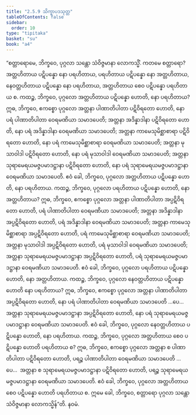 ```yaml
---
title: "2.5.9 သိက္ခာပဒသုတ္တ"
tableOfContents: false
sidebar:
  order: 10
type: "tipitaka"
basket: "su"
book: "a4"
---
```



<DynamicBreadcrumb />

<Division number="99" book="a4">

<Paragraph number="657" book="a4">
“စတ္တာရောမေ, ဘိက္ခဝေ, ပုဂ္ဂလာ သန္တော သံဝိဇ္ဇမာနာ လောကသ္မိံ. ကတမေ စတ္တာရော? အတ္တဟိတာယ ပဋိပန္နော နော ပရဟိတာယ, ပရဟိတာယ ပဋိပန္နော နော အတ္တဟိတာယ, နေဝတ္တဟိတာယ ပဋိပန္နော နော ပရဟိတာယ, အတ္တဟိတာယ စေဝ ပဋိပန္နော ပရဟိတာယ စ.
</Paragraph>

<Paragraph number="658" book="a4">
ကထဉ္စ, ဘိက္ခဝေ, ပုဂ္ဂလော အတ္တဟိတာယ ပဋိပန္နော ဟောတိ, နော ပရဟိတာယ? ဣဓ, ဘိက္ခဝေ, ဧကစ္စော ပုဂ္ဂလော အတ္တနာ ပါဏာတိပါတာ ပဋိဝိရတော ဟောတိ, နော ပရံ ပါဏာတိပါတာ ဝေရမဏိယာ သမာဒပေတိ; အတ္တနာ အဒိန္နာဒါနာ ပဋိဝိရတော ဟောတိ, နော ပရံ အဒိန္နာဒါနာ ဝေရမဏိယာ သမာဒပေတိ; အတ္တနာ ကာမေသုမိစ္ဆာစာရာ ပဋိဝိရတော ဟောတိ, နော ပရံ ကာမေသုမိစ္ဆာစာရာ ဝေရမဏိယာ သမာဒပေတိ; အတ္တနာ မုသာဝါဒါ ပဋိဝိရတော ဟောတိ, နော ပရံ မုသာဝါဒါ ဝေရမဏိယာ သမာဒပေတိ; အတ္တနာ သုရာမေရယမဇ္ဇပမာဒဋ္ဌာနာ ပဋိဝိရတော ဟောတိ, နော ပရံ သုရာမေရယမဇ္ဇပမာဒဋ္ဌာနာ ဝေရမဏိယာ သမာဒပေတိ. ဧဝံ ခေါ, ဘိက္ခဝေ, ပုဂ္ဂလော အတ္တဟိတာယ ပဋိပန္နော ဟောတိ, နော ပရဟိတာယ.
</Paragraph>

<Paragraph number="659" book="a4">
ကထဉ္စ, ဘိက္ခဝေ, ပုဂ္ဂလော ပရဟိတာယ ပဋိပန္နော ဟောတိ, နော အတ္တဟိတာယ? ဣဓ, ဘိက္ခဝေ, ဧကစ္စော ပုဂ္ဂလော အတ္တနာ ပါဏာတိပါတာ အပ္ပဋိဝိရတော ဟောတိ, ပရံ ပါဏာတိပါတာ ဝေရမဏိယာ သမာဒပေတိ; အတ္တနာ အဒိန္နာဒါနာ အပ္ပဋိဝိရတော ဟောတိ, ပရံ အဒိန္နာဒါနာ ဝေရမဏိယာ သမာဒပေတိ; အတ္တနာ ကာမေသုမိစ္ဆာစာရာ အပ္ပဋိဝိရတော ဟောတိ, ပရံ ကာမေသုမိစ္ဆာစာရာ ဝေရမဏိယာ သမာဒပေတိ; အတ္တနာ မုသာဝါဒါ အပ္ပဋိဝိရတော ဟောတိ, ပရံ မုသာဝါဒါ ဝေရမဏိယာ သမာဒပေတိ; အတ္တနာ သုရာမေရယမဇ္ဇပမာဒဋ္ဌာနာ အပ္ပဋိဝိရတော ဟောတိ, ပရံ သုရာမေရယမဇ္ဇပမာဒဋ္ဌာနာ ဝေရမဏိယာ သမာဒပေတိ. ဧဝံ ခေါ, ဘိက္ခဝေ, ပုဂ္ဂလော ပရဟိတာယ ပဋိပန္နော ဟောတိ, နော အတ္တဟိတာယ.
</Paragraph>

<Paragraph number="660" book="a4">
ကထဉ္စ, ဘိက္ခဝေ, ပုဂ္ဂလော နေဝတ္တဟိတာယ ပဋိပန္နော ဟောတိ နော ပရဟိတာယ? ဣဓ, ဘိက္ခဝေ, ဧကစ္စော ပုဂ္ဂလော အတ္တနာ ပါဏာတိပါတာ အပ္ပဋိဝိရတော ဟောတိ, နော ပရံ ပါဏာတိပါတာ ဝေရမဏိယာ သမာဒပေတိ …ပေ…  အတ္တနာ သုရာမေရယမဇ္ဇပမာဒဋ္ဌာနာ အပ္ပဋိဝိရတော ဟောတိ, နော ပရံ သုရာမေရယမဇ္ဇပမာဒဋ္ဌာနာ ဝေရမဏိယာ သမာဒပေတိ. ဧဝံ ခေါ, ဘိက္ခဝေ, ပုဂ္ဂလော နေဝတ္တဟိတာယ ပဋိပန္နော ဟောတိ, နော ပရဟိတာယ.
</Paragraph>

<Paragraph number="661" book="a4">
ကထဉ္စ, ဘိက္ခဝေ, ပုဂ္ဂလော အတ္တဟိတာယ စေဝ ပဋိပန္နော ဟောတိ ပရဟိတာယ စ? ဣဓ, ဘိက္ခဝေ, ဧကစ္စော ပုဂ္ဂလော အတ္တနာ စ ပါဏာတိပါတာ ပဋိဝိရတော ဟောတိ, ပရဉ္စ ပါဏာတိပါတာ ဝေရမဏိယာ သမာဒပေတိ …ပေ…  အတ္တနာ စ သုရာမေရယမဇ္ဇပမာဒဋ္ဌာနာ ပဋိဝိရတော ဟောတိ, ပရဉ္စ သုရာမေရယမဇ္ဇပမာဒဋ္ဌာနာ ဝေရမဏိယာ သမာဒပေတိ. ဧဝံ ခေါ, ဘိက္ခဝေ, ပုဂ္ဂလော အတ္တဟိတာယ စေဝ ပဋိပန္နော ဟောတိ ပရဟိတာယ စ. ဣမေ ခေါ, ဘိက္ခဝေ, စတ္တာရော ပုဂ္ဂလာ သန္တော သံဝိဇ္ဇမာနာ လောကသ္မိန်”တိ.

</Paragraph>
</Division>

<Paragraph number="662" type="center" book="a4">
နဝမံ.
</Paragraph>